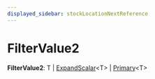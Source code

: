 ```yaml
---
displayed_sidebar: stockLocationNextReference
---
```



# FilterValue2

 **FilterValue2**: T \| [ExpandScalar](../stock_location_next.ExpandScalar/page.mdx)&#60;T&#62; \| [Primary](../stock_location_next.Primary/page.mdx)&#60;T&#62;
